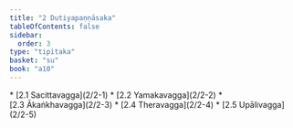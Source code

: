 ```yaml
---
title: "2 Dutiyapaṇṇāsaka"
tableOfContents: false
sidebar:
  order: 3
type: "tipitaka"
basket: "su"
book: "a10"
---
```



<DynamicBreadcrumb />



<TableOfContents book="a10" section="2">
* [2.1 Sacittavagga](2/2-1)
* [2.2 Yamakavagga](2/2-2)
* [2.3 Ākaṅkhavagga](2/2-3)
* [2.4 Theravagga](2/2-4)
* [2.5 Upālivagga](2/2-5)
</TableOfContents>